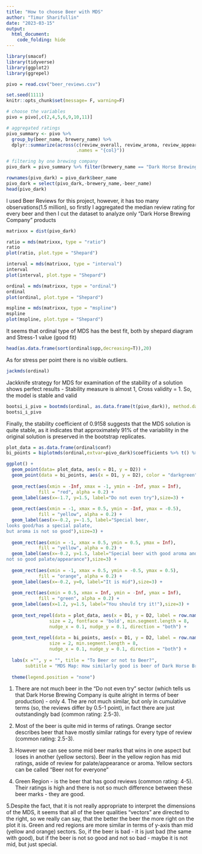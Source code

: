 ---
title: "How to choose Beer with MDS"
author: "Timur Sharifullin"
date: "2023-03-15"
output: 
  html_document:
    code_folding: hide
---

```{r setup, include=FALSE}
library(smacof)
library(tidyverse)
library(ggplot2)
library(ggrepel)

pivo = read.csv("beer_reviews.csv")

set.seed(1111)
knitr::opts_chunk$set(message= F, warning=F)
```


```{r}
# choose the variables
pivo = pivo[,c(2,4,5,6,9,10,11)]

# aggregated ratings
pivo_summary <- pivo %>%
  group_by(beer_name, brewery_name) %>%
  dplyr::summarize(across(c(review_overall, review_aroma, review_appearance, review_palate, review_taste), median,
                          .names = "{col}"))

# filtering by one brewing company
pivo_dark = pivo_summary %>% filter(brewery_name == "Dark Horse Brewing Company") %>% as.data.frame()

rownames(pivo_dark) = pivo_dark$beer_name
pivo_dark = select(pivo_dark,-brewery_name,-beer_name)
head(pivo_dark)
```

I used Beer Reviews for this project, however, it has too many observations(1.5 million), so firstly I aggregated the median review rating for every beer and then I cut the dataset to analyze only "Dark Horse Brewing Company" products


```{r}
matrixxx = dist(pivo_dark)
```


```{r}
ratio = mds(matrixxx, type = "ratio")
ratio
plot(ratio, plot.type = "Shepard")
```

```{r}
interval = mds(matrixxx, type = "interval")
interval
plot(interval, plot.type = "Shepard")
```

```{r}
ordinal = mds(matrixxx, type = "ordinal")
ordinal
plot(ordinal, plot.type = "Shepard")
```

```{r}
mspline = mds(matrixxx, type = "mspline")
mspline
plot(mspline, plot.type = "Shepard")
```

It seems that ordinal type of MDS has the best fit, both by shepard diagram and Stress-1 value (good fit)

```{r}
head(as.data.frame(sort(ordinal$spp,decreasing=T)),20)
```
As for stress per point there is no visible outliers.

```{r}
jackmds(ordinal)
```

Jackknife strategy for MDS for examination of the stability of a solution shows perfect results -  Stability measure is almost 1, Cross validity = 1. So, the model is stable and valid

```{r}
bootsi_i_pivo = bootmds(ordinal, as.data.frame(t(pivo_dark)), method.dat = "euclidean", nrep = 300)
bootsi_i_pivo
```

Finally, the stability coefficient of 0.9158 suggests that the MDS solution is quite stable, as it indicates that approximately 91% of the variability in the original solution is preserved in the bootstrap replicates.


```{r}
plot_data = as.data.frame(ordinal$conf)
bi_points = biplotmds(ordinal,extvar=pivo_dark)$coefficients %>% t() %>% as.data.frame()

ggplot() +
  geom_point(data= plot_data, aes(x = D1, y = D2)) +
  geom_point(data = bi_points, aes(x = D1, y = D2), color = "darkgreen", shape = "square") +
  
  geom_rect(aes(xmin = -Inf, xmax = -1, ymin = -Inf, ymax = Inf),
            fill = "red", alpha = 0.2) + 
  geom_label(aes(x=-1.7, y=1.5, label="Do not even try"),size=3) +
  
  geom_rect(aes(xmin = -1, xmax = 0.5, ymin = -Inf, ymax = -0.5),
            fill = "yellow", alpha = 0.2) + 
  geom_label(aes(x=-0.2, y=-1.5, label="Special beer, 
looks good/has a special palate, 
but aroma is not so good"),size=3) +
  
  geom_rect(aes(xmin = -1, xmax = 0.5, ymin = 0.5, ymax = Inf),
            fill = "yellow", alpha = 0.2) + 
  geom_label(aes(x=-0.2, y=1.5, label="Special beer with good aroma and 
not so good palate/appearance"),size=3) +
  
  geom_rect(aes(xmin = -1, xmax = 0.5, ymin = -0.5, ymax = 0.5),
            fill = "orange", alpha = 0.2) + 
  geom_label(aes(x=-0.2, y=0, label="It is mid"),size=3) +
  
  geom_rect(aes(xmin = 0.5, xmax = Inf, ymin = -Inf, ymax = Inf),
            fill = "green", alpha = 0.2) + 
  geom_label(aes(x=1.2, y=1.5, label="You should try it!"),size=3) +
  
  geom_text_repel(data = plot_data, aes(x = D1, y = D2, label = row.names(plot_data)), 
                size = 2, fontface = 'bold', min.segment.length = 8, 
                nudge_x = 0.1, nudge_y = 0.1, direction = "both") +
  
  geom_text_repel(data = bi_points, aes(x = D1, y = D2, label = row.names(bi_points), color = "green"), 
                size = 2, min.segment.length = 8, 
                nudge_x = 0.1, nudge_y = 0.1, direction = "both") +
    
  labs(x ="", y = "", title = "To Beer or not to Beer?", 
       subtitle = "MDS Map: How similarly good is beer of Dark Horse Brewing Company?") +
  
  theme(legend.position = "none")
```

1. There are not much beer in the "Do not even try" sector (which tells us that Dark Horse Brewing Company is quite alright in terms of beer production) - only 4. The are not much similar, but only in cumulative terms (so, the reviews differ by 0.5-1 point), in fact there are just outstandingly bad (common rating: 2.5-3).

2. Most of the beer is quite mid in terms of ratings. Orange sector describes beer that have mostly similar ratings for every type of review (common rating: 2.5-3).  

3. However we can see some mid beer marks that wins in one aspect but loses in another (yellow sectors). Beer in the yellow region has mid ratings, aside of review for palate/appearance or aroma. Yellow sectors can be called "Beer not for everyone" 

4. Green Region - is the beer that has good reviews (common rating: 4-5). Their ratings is high and there is not so much difference between these beer marks - they are good.

5.Despite the fact, that it is not really appropriate to interpret the dimensions of the MDS, it seems that all of the beer qualities "vectors" are directed to the right, so we really can say, that the better the beer the more right on the plot it is. Green and red regions are more similar in terms of y-axis than mid (yellow and orange) sectors. So, if the beer is bad - it is just bad (the same with good), but if the beer is not so good and not so bad - maybe it is not mid, but just special.
